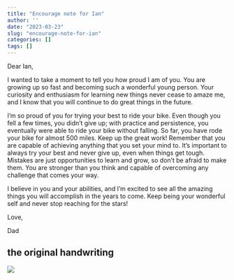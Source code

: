 ```yaml
---
title: "Encourage note for Ian"
author: ''
date: "2023-03-23"
slug: "encourage-note-for-ian"
categories: []
tags: []
---
```

Dear Ian,

I wanted to take a moment to tell you how proud I am of you. You are growing up so fast and becoming such a wonderful young person. Your curiosity and enthusiasm for learning new things never cease to amaze me, and I know that you will continue to do great things in the future.

I'm so proud of you for trying your best to ride your bike. Even though you fell a few times, you didn't give up; with practice and persistence, you eventually were able to ride your bike without falling. So far, you have rode your bike for almost 500 miles. Keep up the great work! Remember that you are capable of achieving anything that you set your mind to. It's important to always try your best and never give up, even when things get tough. Mistakes are just opportunities to learn and grow, so don't be afraid to make them. You are stronger than you think and capable of overcoming any challenge that comes your way.

I believe in you and your abilities, and I'm excited to see all the amazing things you will accomplish in the years to come. Keep being your wonderful self and never stop reaching for the stars!

Love,

Dad

## the original handwriting
![](/image/Note4Ian.jpg)